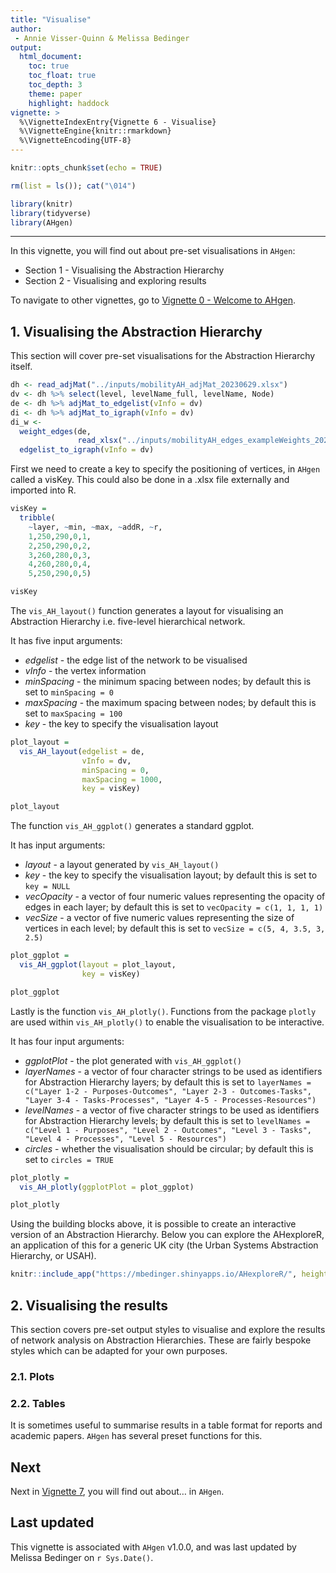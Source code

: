 ```yaml
---
title: "Visualise"
author: 
 - Annie Visser-Quinn & Melissa Bedinger
output: 
  html_document:
    toc: true
    toc_float: true
    toc_depth: 3
    theme: paper
    highlight: haddock
vignette: >
  %\VignetteIndexEntry{Vignette 6 - Visualise}
  %\VignetteEngine{knitr::rmarkdown}
  %\VignetteEncoding{UTF-8}
---
```


```r

knitr::opts_chunk$set(echo = TRUE)

rm(list = ls()); cat("\014")

library(knitr)
library(tidyverse)
library(AHgen)
```

<style>
#TOC {
  background: url("images/hex.png");
  background-size: 230px;
  background-position-x: center;
  background-position-y: top;
  padding-top: 280px !important;
  background-repeat: no-repeat;
}
</style>

---

In this vignette, you will find out about pre-set visualisations in `AHgen`:

- Section 1 - Visualising the Abstraction Hierarchy
- Section 2 - Visualising and exploring results

To navigate to other vignettes, go to [Vignette 0 - Welcome to AHgen](Vignette-0---Welcome-to-AHgen.html).


## 1. Visualising the Abstraction Hierarchy

This section will cover pre-set visualisations for the Abstraction Hierarchy itself.
```r
dh <- read_adjMat("../inputs/mobilityAH_adjMat_20230629.xlsx") 
dv <- dh %>% select(level, levelName_full, levelName, Node)
de <- dh %>% adjMat_to_edgelist(vInfo = dv)
di <- dh %>% adjMat_to_igraph(vInfo = dv)
di_w <- 
  weight_edges(de, 
               read_xlsx("../inputs/mobilityAH_edges_exampleWeights_20230629.xlsx")) %>%
  edgelist_to_igraph(vInfo = dv)
```
First we need to create a key to specify the positioning of vertices, in `AHgen` called a visKey. This could also be done in a .xlsx file externally and imported into R.
```r
visKey =
  tribble(
    ~layer, ~min, ~max, ~addR, ~r,
    1,250,290,0,1,
    2,250,290,0,2,
    3,260,280,0,3,
    4,260,280,0,4,
    5,250,290,0,5)

visKey
```

The `vis_AH_layout()` function generates a layout for visualising an Abstraction Hierarchy i.e. five-level hierarchical network. 

It has five input arguments:

- *edgelist* - the edge list of the network to be visualised
- *vInfo* - the vertex information
- *minSpacing* - the minimum spacing between nodes; by default this is set to `minSpacing = 0`
- *maxSpacing* - the maximum spacing between nodes; by default this is set to `maxSpacing = 100`
- *key* - the key to specify the visualisation layout

```r
plot_layout = 
  vis_AH_layout(edgelist = de,
                vInfo = dv,
                minSpacing = 0, 
                maxSpacing = 1000,
                key = visKey)

plot_layout
```

The function `vis_AH_ggplot()` generates a standard ggplot.

It has input arguments:

- *layout* - a layout generated by `vis_AH_layout()`
- *key* - the key to specify the visualisation layout; by default this is set to `key = NULL`
- *vecOpacity* - a vector of four numeric values representing the opacity of edges in each layer; by default this is set to `vecOpacity = c(1, 1, 1, 1)`
- *vecSize* - a vector of five numeric values representing the size of vertices in each level; by default this is set to `vecSize = c(5, 4, 3.5, 3, 2.5)`

```r
plot_ggplot = 
  vis_AH_ggplot(layout = plot_layout, 
                key = visKey)

plot_ggplot
```

Lastly is the function `vis_AH_plotly()`. Functions from the package `plotly` are used within `vis_AH_plotly()` to enable the visualisation to be interactive.

It has four input arguments:

- *ggplotPlot* - the plot generated with `vis_AH_ggplot()`
- *layerNames* - a vector of four character strings to be used as identifiers for Abstraction Hierarchy layers; by default this is set to `layerNames = c("Layer 1-2 - Purposes-Outcomes", "Layer 2-3 - Outcomes-Tasks", "Layer 3-4 - Tasks-Processes", "Layer 4-5 - Processes-Resources")`
- *levelNames* - a vector of five character strings to be used as identifiers for Abstraction Hierarchy levels; by default this is set to `levelNames = c("Level 1 - Purposes", "Level 2 - Outcomes", "Level 3 - Tasks", "Level 4 - Processes", "Level 5 - Resources")`
- *circles* - whether the visualisation should be circular; by default this is set to `circles = TRUE`

```r
plot_plotly = 
  vis_AH_plotly(ggplotPlot = plot_ggplot)

plot_plotly
```

Using the building blocks above, it is possible to create an interactive version of an Abstraction Hierarchy. Below you can explore the AHexploreR, an application of this for a generic UK city (the Urban Systems Abstraction Hierarchy, or USAH). 

```r
knitr::include_app("https://mbedinger.shinyapps.io/AHexploreR/", height = "800px")
```


## 2. Visualising the results

This section covers pre-set output styles to visualise and explore the results of network analysis on Abstraction Hierarchies. These are fairly bespoke styles which can be adapted for your own purposes.

### 2.1. Plots


### 2.2. Tables

It is sometimes useful to summarise results in a table format for reports and academic papers. `AHgen` has several preset functions for this.


## Next
Next in [Vignette 7](Vignette-7), you will find out about... in `AHgen`.

## Last updated
This vignette is associated with `AHgen` v1.0.0, and was last updated by Melissa Bedinger on `r Sys.Date()`.